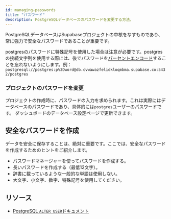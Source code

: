 ```yaml
---
id: managing-passwords
title: "パスワード"
description: PostgreSQLデータベースのパスワードを変更する方法。
---
```



PostgreSQLデータベースはSupabaseプロジェクトの中核をなすものであり、常に強力で安全なパスワードであることが重要です。

<!-- textlint-disable prh -->
postgresのパスワードに特殊記号を使用した場合は注意が必要です。postgresの接続文字列を使用する際には、後でパスワードを[パーセントエンコード](https://en.wikipedia.org/wiki/Percent-encoding)することを忘れないようにします。例：`postgresql://postgres:p%3Dword@db.cvwawazfelidkloqmbma.supabase.co:5432/postgres`
<!-- textlint-enable prh -->


### プロジェクトのパスワードを変更

プロジェクトの作成時に、パスワードの入力を求められます。これは実際にはデータベースのパスワードであり、具体的には`postgres`ユーザーのパスワードです。
ダッシュボードのデータベース設定ページで更新できます。


## 安全なパスワードを作成

データを安全に保存することは、絶対に重要です。ここでは、安全なパスワードを作成するためのヒントをご紹介します。

- パスワードマネージャーを使ってパスワードを作成する。
- 長いパスワードを作成する（最低12文字）。
- 辞書に載っているような一般的な単語は使用しない。
- 大文字、小文字、数字、特殊記号を使用してください。

## リソース

- [PostgreSQL `ALTER USER`ドキュメント](https://www.postgresql.org/docs/12/sql-alteruser.html)

